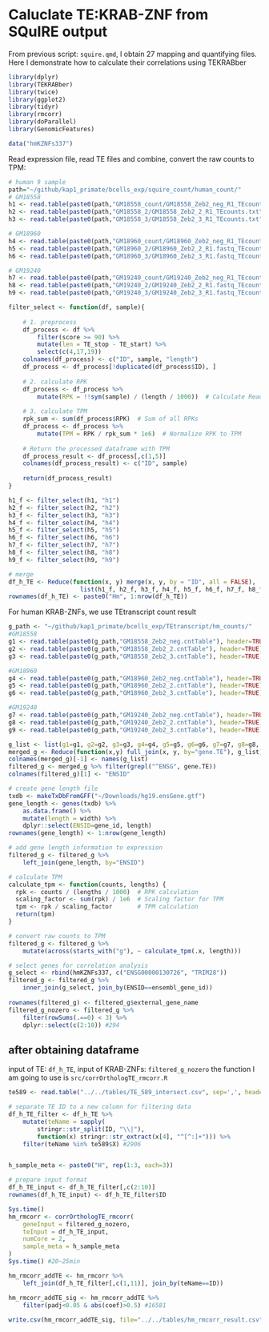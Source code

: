 # Caluclate TE:KRAB-ZNF from SQuIRE output

From previous script: `squire.qmd`, I obtain 27 mapping and quantifying files.
Here I demonstrate how to calculate their correlations using TEKRABber

```r
library(dplyr)
library(TEKRABber)
library(twice)
library(ggplot2)
library(tidyr)
library(rmcorr)
library(doParallel)
library(GenomicFeatures)

data("hmKZNFs337")
```

Read expression file, read TE files and combine, convert the raw counts to TPM:

```r
# human 9 sample
path="~/github/kap1_primate/bcells_exp/squire_count/human_count/"
# GM18558
h1 <- read.table(paste0(path,"GM18558_count/GM18558_Zeb2_neg_R1_TEcounts.txt"), header = T)
h2 <- read.table(paste0(path,"GM18558_2/GM18558_Zeb2_2_R1_TEcounts.txt"), header = T)
h3 <- read.table(paste0(path,"GM18558_3/GM18558_Zeb2_3_R1_TEcounts.txt"), header = T)

# GM18960
h4 <- read.table(paste0(path,"GM18960_count/GM18960_Zeb2_neg_R1_TEcounts.txt"), header = T)
h5 <- read.table(paste0(path,"GM18960_2/GM18960_Zeb2_2_R1.fastq_TEcounts.txt"), header = T)
h6 <- read.table(paste0(path,"GM18960_3/GM18960_Zeb2_3_R1.fastq_TEcounts.txt"), header = T)

# GM19240
h7 <- read.table(paste0(path,"GM19240_count/GM19240_Zeb2_neg_R1_TEcounts.txt"), header = T)
h8 <- read.table(paste0(path,"GM19240_2/GM19240_Zeb2_2_R1.fastq_TEcounts.txt"), header = T)
h9 <- read.table(paste0(path,"GM19240_3/GM19240_Zeb2_3_R1.fastq_TEcounts.txt"), header = T)

filter_select <- function(df, sample){
    
    # 1. preprocess
    df_process <- df %>%
        filter(score >= 90) %>%
        mutate(len = TE_stop - TE_start) %>%
        select(c(4,17,19))
    colnames(df_process) <- c("ID", sample, "length")
    df_process <- df_process[!duplicated(df_process$ID), ]
    
    # 2. calculate RPK
    df_process <- df_process %>%
        mutate(RPK = !!sym(sample) / (length / 1000))  # Calculate Reads Per Kilobase
    
    # 3. calculate TPM
    rpk_sum <- sum(df_process$RPK)  # Sum of all RPKs
    df_process <- df_process %>%
        mutate(TPM = RPK / rpk_sum * 1e6)  # Normalize RPK to TPM
    
    # Return the processed dataframe with TPM
    df_process_result <- df_process[,c(1,5)]
    colnames(df_process_result) <- c("ID", sample)
    
    return(df_process_result)
}

h1_f <- filter_select(h1, "h1")
h2_f <- filter_select(h2, "h2")
h3_f <- filter_select(h3, "h3")
h4_f <- filter_select(h4, "h4")
h5_f <- filter_select(h5, "h5")
h6_f <- filter_select(h6, "h6")
h7_f <- filter_select(h7, "h7")
h8_f <- filter_select(h8, "h8")
h9_f <- filter_select(h9, "h9")

# merge
df_h_TE <- Reduce(function(x, y) merge(x, y, by = "ID", all = FALSE), 
                    list(h1_f, h2_f, h3_f, h4_f, h5_f, h6_f, h7_f, h8_f, h9_f)) #3006
rownames(df_h_TE) <- paste0("Hm", 1:nrow(df_h_TE))
```

For human KRAB-ZNFs, we use TEtranscript count result
```r
g_path <- "~/github/kap1_primate/bcells_exp/TEtranscript/hm_counts/"
#GM18558
g1 <- read.table(paste0(g_path,"GM18558_Zeb2_neg.cntTable"), header=TRUE)
g2 <- read.table(paste0(g_path,"GM18558_Zeb2_2.cntTable"), header=TRUE)
g3 <- read.table(paste0(g_path,"GM18558_Zeb2_3.cntTable"), header=TRUE)

#GM18960
g4 <- read.table(paste0(g_path,"GM18960_Zeb2_neg.cntTable"), header=TRUE)
g5 <- read.table(paste0(g_path,"GM18960_Zeb2_2.cntTable"), header=TRUE)
g6 <- read.table(paste0(g_path,"GM18960_Zeb2_3.cntTable"), header=TRUE)

#GM19240
g7 <- read.table(paste0(g_path,"GM19240_Zeb2_neg.cntTable"), header=TRUE)
g8 <- read.table(paste0(g_path,"GM19240_Zeb2_2.cntTable"), header=TRUE)
g9 <- read.table(paste0(g_path,"GM19240_Zeb2_3.cntTable"), header=TRUE)
```

```r
g_list <- list(g1=g1, g2=g2, g3=g3, g4=g4, g5=g5, g6=g6, g7=g7, g8=g8, g9=g9)
merged_g <- Reduce(function(x,y) full_join(x, y, by="gene.TE"), g_list)
colnames(merged_g)[-1] <- names(g_list)
filtered_g <- merged_g %>% filter(grepl("^ENSG", gene.TE))
colnames(filtered_g)[1] <- "ENSID"

# create gene length file
txdb <- makeTxDbFromGFF("~/Downloads/hg19.ensGene.gtf")
gene_length <- genes(txdb) %>%
    as.data.frame() %>%
    mutate(length = width) %>%
    dplyr::select(ENSID=gene_id, length)
rownames(gene_length) <- 1:nrow(gene_length)

# add gene length information to expression
filtered_g <- filtered_g %>%
    left_join(gene_length, by="ENSID")

# calculate TPM
calculate_tpm <- function(counts, lengths) {
  rpk <- counts / (lengths / 1000)  # RPK calculation
  scaling_factor <- sum(rpk) / 1e6  # Scaling factor for TPM
  tpm <- rpk / scaling_factor       # TPM calculation
  return(tpm)
}

# convert raw counts to TPM
filtered_g <- filtered_g %>%
    mutate(across(starts_with("g"), ~ calculate_tpm(.x, length)))
```


```r
# select genes for correlation analysis
g_select <- rbind(hmKZNFs337, c("ENSG00000130726", "TRIM28"))
filtered_g <- filtered_g %>%
    inner_join(g_select, join_by(ENSID==ensembl_gene_id))
    
rownames(filtered_g) <- filtered_g$external_gene_name
filtered_g_nozero <- filtered_g %>%
    filter(rowSums(.==0) < 3) %>%
    dplyr::select(c(2:10)) #294

```

## after obtaining dataframe
input of TE: `df_h_TE`, 
input of KRAB-ZNFs: `filtered_g_nozero`
the function I am going to use is `src/corrOrthologTE_rmcorr.R`
```r
te589 <- read.table("../../tables/TE_589_intersect.csv", sep=',', header=TRUE)

# separate TE ID to a new column for filtering data
df_h_TE_filter <- df_h_TE %>% 
    mutate(teName = sapply(
        stringr::str_split(ID, "\\|"), 
        function(x) stringr::str_extract(x[4], "^[^:]+"))) %>%
    filter(teName %in% te589$X) #2906


h_sample_meta <- paste0("H", rep(1:3, each=3))

# prepare input format
df_h_TE_input <- df_h_TE_filter[,c(2:10)]
rownames(df_h_TE_input) <- df_h_TE_filter$ID

Sys.time()
hm_rmcorr <- corrOrthologTE_rmcorr(
    geneInput = filtered_g_nozero,
    teInput = df_h_TE_input,
    numCore = 2,
    sample_meta = h_sample_meta
)
Sys.time() #20~25min
```
```r
hm_rmcorr_addTE <- hm_rmcorr %>%
    left_join(df_h_TE_filter[,c(1,11)], join_by(teName==ID))

hm_rmcorr_addTE_sig <- hm_rmcorr_addTE %>%
    filter(padj<0.05 & abs(coef)>0.5) #16581
    
write.csv(hm_rmcorr_addTE_sig, file="../../tables/hm_rmcorr_result.csv")
```

